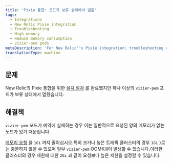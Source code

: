 ```yaml
---
title: 'Pixie 통합: 포드가 보류 상태에서 멈춤'
tags:
  - Integrations
  - New Relic Pixie integration
  - Troubleshooting
  - High memory
  - Reduce memory consumption
  - vizier-pem pods
metaDescription: 'For New Relic''s Pixie integration: troubleshooting vizier-pem pods stuck in pending state.'
translationType: machine
---
```


## 문제

New Relic의 Pixie 통합을 위한 [설치 절차](/docs/kubernetes-pixie/auto-telemetry-pixie/install-auto-telemetry-pixie) 를 완료했지만 하나 이상의 `vizier-pem` 포드가 보류 상태에서 멈췄습니다.

## 해결책

`vizier-pem` 포드가 예약에 실패하는 경우 이는 일반적으로 요청된 양의 메모리가 없는 노드가 있기 때문입니다.

[메모리 요청](/docs/kubernetes-pixie/auto-telemetry-pixie/advanced-configuration/manage-pixie-memory#set-memory-request) 을 `1Gi` 까지 줄이십시오.특히 크거나 높은 트래픽 클러스터의 경우 `1Gi` }로는 충분하지 않을 수 있으며 일부 `vizier-pem` OOMKill이 발생할 수 있습니다.이러한 클러스터의 경우 제한에 대한 `2Gi` 과 같이 요청보다 높은 제한을 설정할 수 있습니다.